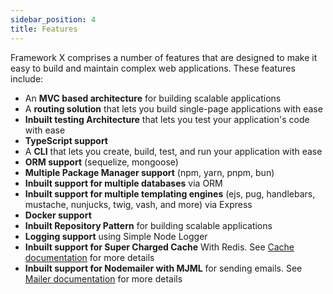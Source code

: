 ```yaml
---
sidebar_position: 4
title: Features
---
```



Framework X comprises a number of features that are designed to make it easy to build and maintain complex web applications. These features include:

- An **MVC based architecture** for building scalable applications
- A **routing solution** that lets you build single-page applications with ease
- **Inbuilt testing Architecture** that lets you test your application's code with ease
- **TypeScript support** 
- A **CLI** that lets you create, build, test, and run your application with ease
- **ORM support** (sequelize, mongoose) 
- **Multiple Package Manager support** (npm, yarn, pnpm, bun) 
- **Inbuilt support for multiple databases** via ORM
- **Inbuilt support for multiple templating engines** (ejs, pug, handlebars, mustache, nunjucks, twig, vash, and more) via Express
- **Docker support** 
- **Inbuilt Repository Pattern** for building scalable applications
- **Logging support**  using Simple Node Logger
- **Inbuilt support for Super Charged Cache** With Redis. See [Cache documentation](/docs/overview/cache) for more details
- **Inbuilt support for Nodemailer with MJML** for sending emails. See [Mailer documentation](/docs/overview/mail) for more details

<Support/>